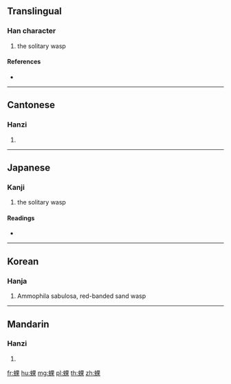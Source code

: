 {{character info/new}}
==Translingual==

===Han character===
{{Han char|rn=142|rad=虫|as=08|sn=14|four=56194|canj=LIWD}}

# the solitary wasp

====References====
* {{Han ref|kx=1088.060|dkj=33208|dj=1554.270|hdz=42862.010|uh=873E|ud=34622|bh=E3E2|bd=58338}}

----

==Cantonese==

===Hanzi===
{{yue-hanzi|jyut=|y=gwo2}}

# {{defn|lang=yue|sort=虫08}}

----

==Japanese==

===Kanji===
{{ja-kanji|grade=|rs=虫08}}

# the solitary wasp

====Readings====
* {{ja-readings|on=[[か]] (ka), [[ら]] (ra)|kun=[[じがばち]] (jigabachi)|nanori=}}

----

==Korean==

===Hanja===
{{ko-hanja|hangeul=과|eumhun=|rv=gwa|mr=kwa|y=kwa}}

# Ammophila sabulosa, red-banded sand wasp

----

==Mandarin==

===Hanzi===
{{cmn-hanzi|pin=[[guǒ]] ([[guo3]])|wg=kuo<sup>3</sup>}}

# {{defn|lang=cmn|sort=虫08}}

[[fr:蜾]]
[[hu:蜾]]
[[mg:蜾]]
[[pl:蜾]]
[[th:蜾]]
[[zh:蜾]]